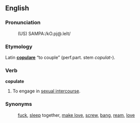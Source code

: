 ==English==
===Pronunciation===
:(US) SAMPA:/kO.pj@.leIt/

===Etymology===
Latin '''[[copulare]]''' “to couple” (<span title="perfect participle">perf.part.</span> stem ''copulat-'').

===Verb===
'''copulate'''
# To engage in [[sexual intercourse]].

===Synonyms===
:[[fuck]], [[sleep]] together, [[make love]], [[screw]], [[bang]], [[ream]], [[love]]